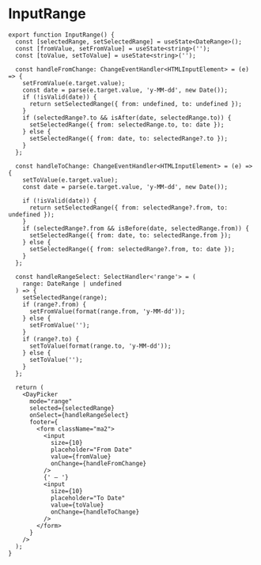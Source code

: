 
# InputRange



<InputRange />

```tsx
export function InputRange() {
  const [selectedRange, setSelectedRange] = useState<DateRange>();
  const [fromValue, setFromValue] = useState<string>('');
  const [toValue, setToValue] = useState<string>('');

  const handleFromChange: ChangeEventHandler<HTMLInputElement> = (e) => {
    setFromValue(e.target.value);
    const date = parse(e.target.value, 'y-MM-dd', new Date());
    if (!isValid(date)) {
      return setSelectedRange({ from: undefined, to: undefined });
    }
    if (selectedRange?.to && isAfter(date, selectedRange.to)) {
      setSelectedRange({ from: selectedRange.to, to: date });
    } else {
      setSelectedRange({ from: date, to: selectedRange?.to });
    }
  };

  const handleToChange: ChangeEventHandler<HTMLInputElement> = (e) => {
    setToValue(e.target.value);
    const date = parse(e.target.value, 'y-MM-dd', new Date());

    if (!isValid(date)) {
      return setSelectedRange({ from: selectedRange?.from, to: undefined });
    }
    if (selectedRange?.from && isBefore(date, selectedRange.from)) {
      setSelectedRange({ from: date, to: selectedRange.from });
    } else {
      setSelectedRange({ from: selectedRange?.from, to: date });
    }
  };

  const handleRangeSelect: SelectHandler<'range'> = (
    range: DateRange | undefined
  ) => {
    setSelectedRange(range);
    if (range?.from) {
      setFromValue(format(range.from, 'y-MM-dd'));
    } else {
      setFromValue('');
    }
    if (range?.to) {
      setToValue(format(range.to, 'y-MM-dd'));
    } else {
      setToValue('');
    }
  };

  return (
    <DayPicker
      mode="range"
      selected={selectedRange}
      onSelect={handleRangeSelect}
      footer={
        <form className="ma2">
          <input
            size={10}
            placeholder="From Date"
            value={fromValue}
            onChange={handleFromChange}
          />
          {' – '}
          <input
            size={10}
            placeholder="To Date"
            value={toValue}
            onChange={handleToChange}
          />
        </form>
      }
    />
  );
}
```
